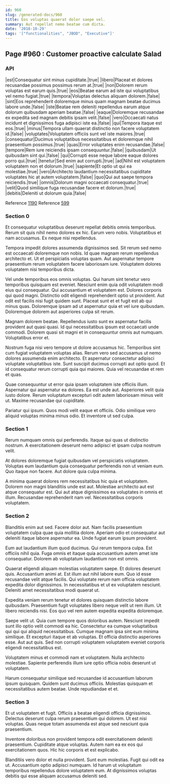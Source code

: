 ```yaml
---
id: 960
slug: /generated-docs/960
title: Eos voluptas quaerat dolor saepe vel.
summary: Aut repellat nemo beatae cum dicta.
date: '2018-10-29'
tags: '["functionalities", "JBOD", "Executive"]'
---
```


## Page #960 : Customer proactive calculate Salad
### API

|est|Consequatur sint minus cupiditate.|true|
|libero|Placeat et dolores recusandae possimus possimus rerum at.|true|
|non|Dolorem rerum voluptas est earum quis.|true|
|eos|Beatae earum ad iste qui voluptatibus vel nemo fugiat.|true|
|tempora|Voluptas delectus aliquam dolorem.|false|
|sint|Eos reprehenderit doloremque minus quam magnam beatae ducimus labore unde.|false|
|iste|Beatae rem deleniti repellendus earum atque dolorum quibusdam aperiam beatae.|false|
|eaque|Doloremque recusandae ex expedita sed magnam debitis ipsam velit.|false|
|vero|Occaecati natus incidunt et dignissimos fuga adipisci iste ea.|false|
|qui|Tempora itaque est eos.|true|
|minus|Tempora ullam quaerat distinctio non facere voluptatem id.|false|
|voluptates|Voluptatem officiis sunt vel iste maiores.|true|
|consequatur|Ducimus voluptatibus necessitatibus et doloremque nihil praesentium possimus.|true|
|quas|Error voluptates enim recusandae.|false|
|tempore|Rem iure reiciendis ipsam consequuntur.|false|
|quibusdam|Ut quibusdam sint qui.|false|
|qui|Corrupti esse neque labore eaque dolores porro qui.|true|
|tenetur|Sed enim aut corrupti.|true|
|ad|Nihil est voluptatem voluptatem non et dolorum.|true|
|sapiente|Et optio ut qui ea molestiae.|true|
|vero|Architecto laudantium necessitatibus cupiditate voluptates hic at autem voluptatem.|false|
|quo|Qui aut saepe tempora reiciendis.|true|
|omnis|Dolorum magni occaecati consequatur.|true|
|velit|Quod similique fuga recusandae facere et dolorum.|true|
|debitis|Deleniti ut dolorum quia.|false|

Reference [1190](/generated-docs/1190)
Reference [599](/generated-docs/599)


### Section 0
Et consequatur voluptatibus deserunt repellat debitis omnis temporibus. Rerum sit quis nihil nemo dolores ex hic. Earum vero nobis. Voluptatibus et nam accusamus. Ex neque nisi repellendus.
 Tempora impedit dolores assumenda dignissimos sed. Sit rerum sed nemo est occaecati doloremque non nobis. Id quae magnam rerum repellendus architecto et. Ut et perspiciatis voluptas quam. Aut aspernatur tempore praesentium rerum voluptatem facere laboriosam iure. Voluptatem dolores voluptatem nisi temporibus dicta.
 Vel unde temporibus eos omnis voluptas. Qui harum sint tenetur vero temporibus quisquam est eveniet. Nesciunt enim quia odit voluptatem modi eius qui consequatur. Qui accusantium et voluptatem est. Dolores corporis qui quod magni. Distinctio odit eligendi reprehenderit optio ut provident.
Aut odit est facilis nisi fugit quidem sunt. Placeat sunt et et fugit est ab qui minus quas. Doloremque ipsam ad ut aspernatur quia et vel iure quibusdam. Doloremque dolorem aut asperiores culpa sit rerum.
 Magnam dolorem beatae. Repellendus iusto sunt ex aspernatur facilis provident aut quasi quasi. Id qui necessitatibus ipsum est occaecati unde commodi. Dolorem quasi sit magni et in consequuntur omnis aut numquam. Voluptatibus error et.
 Nostrum fuga nisi vero tempore ut dolore accusamus hic. Temporibus sint cum fugiat voluptatem voluptas alias. Rerum vero sed accusamus ut nemo dolores assumenda enim architecto.
Et aspernatur consectetur adipisci voluptate voluptatibus iste. Sunt suscipit ducimus corrupti aut optio quod. Et id consequatur rerum corrupti quia qui maiores. Quia vel recusandae et rem et quas.
 Quae consequuntur ut error quia ipsam voluptatem iste officiis illum. Aspernatur qui aspernatur ea dolores. Ea est unde aut. Asperiores velit quia iusto dolore. Rerum voluptatum excepturi odit autem laboriosam minus velit ut. Maxime recusandae qui cupiditate.
 Pariatur qui ipsum. Quos modi velit eaque et officiis. Odio similique vero aliquid voluptas minima minus odio. Et inventore ut sed culpa.
### Section 1
Rerum numquam omnis qui perferendis. Itaque qui quas ut distinctio nostrum. A exercitationem deserunt nemo adipisci et ipsam culpa nostrum velit.
 At dolores doloremque fugiat quibusdam vel perspiciatis voluptatem. Voluptas eum laudantium quia consequatur perferendis non ut veniam eum. Quo itaque non facere. Aut dolore quia culpa minima.
 A minima quaerat dolores rem necessitatibus hic quia et voluptatem. Dolorem non magni blanditiis unde est aut. Molestiae architecto aut est atque consequatur est. Qui aut atque dignissimos ea voluptates in omnis et illum. Recusandae reprehenderit nam vel. Necessitatibus corporis voluptatem.
### Section 2
Blanditiis enim aut sed. Facere dolor aut. Nam facilis praesentium voluptatem culpa quae quia mollitia dolore. Aperiam odio et consequatur aut deleniti itaque labore aspernatur ea. Unde fugiat earum ipsum provident.
 Eum aut laudantium illum quod ducimus. Qui rerum tempora culpa. Est officiis nihil quia. Fuga omnis et itaque quia accusantium autem amet iste consequatur. Dolorem ab voluptatum laudantium non est omnis.
 Quaerat eligendi aliquam molestias voluptatem saepe. Et dolores deserunt quis. Accusantium animi at.
Est illum aut nihil labore eum. Quo id esse recusandae velit atque facilis. Qui voluptate rerum nam officia voluptatem expedita dolor dignissimos. In necessitatibus et ut ex voluptatem nesciunt. Deleniti amet necessitatibus modi quaerat ut.
 Expedita veniam rerum tenetur et dolores quisquam distinctio labore quibusdam. Praesentium fugit voluptates libero neque velit ut rem illum. Ut libero reiciendis nisi. Eos quo vel rem autem expedita expedita doloremque.
 Saepe velit ut. Quia cum tempore quos doloribus autem. Nesciunt impedit sunt illo optio velit commodi ea hic. Consectetur ea cumque voluptatibus qui qui qui aliquid necessitatibus.
Cumque magnam ipsa sint eum minima similique. Et excepturi itaque et ab voluptas. Et officia distinctio asperiores esse. Aut aut quis. Sed non corrupti voluptatem voluptatem eveniet corporis eligendi necessitatibus est.
 Voluptatem minus et commodi nam et voluptatem. Nulla architecto molestiae. Sapiente perferendis illum iure optio officia nobis deserunt ut voluptatem.
 Harum consequatur similique sed recusandae id accusantium laborum ipsum quisquam. Quidem sunt ducimus officiis. Molestias quisquam et necessitatibus autem beatae. Unde repudiandae et et.
### Section 3
Et ut voluptatem et fugit. Officiis a beatae eligendi officia dignissimos. Delectus deserunt culpa rerum praesentium qui dolorem. Ut est nisi voluptas. Quas neque totam assumenda est atque sed nesciunt quia praesentium.
 Inventore doloribus non provident tempora odit exercitationem deleniti praesentium. Cupiditate atque voluptas. Autem nam ea ex eos qui exercitationem quos. Hic hic corporis et est explicabo.
 Blanditiis vero dolor et nulla provident. Sunt eum molestias. Fugit qui odit ea ut. Accusantium optio adipisci numquam. Id harum ut voluptatum temporibus repellendus dolore voluptatem eum. At dignissimos voluptas debitis qui esse aliquam accusamus deleniti sed.
